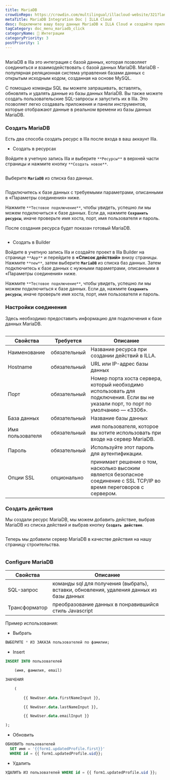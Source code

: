 ```yaml
---
title: MariaDB
crowdinRepo: https://crowdin.com/multilingual/illacloud-website/321?languages=ru&filter=basic&value=0
metaTitle: MariaDB Integration Doc | ILLA Cloud
desc: Подключите вашу базу данных MariaDB к ILLA Cloud и создайте приложения, которые могут запрашивать, манипулировать и отображать данные. Прочтите это руководство, чтобы научиться этому.
tagCategory: doc_menu_mariadb_click
categoryName: 🔨 Интеграции
categoryPriority: 3
postPriority: 1
---
```


## <h2 hidden>Что такое MariaDB?</h2>

MariaDB в Illa это интеграция с базой данных, которая позволяет соединиться и взаимодействовать с базой данных MariaDB. MariaDB - популярная реляционная система управления базами данных с открытым исходным кодом, созданная на основе MySQL.

С помощью команды SQL вы можете запрашивать, вставлять, обновлять и удалять данные из базы данных MariaDB. Вы также можете создать пользовательские SQL-запросы и запустить их в Illa. Это позволяет легко создавать приложения и панели инструментов, которые отображают данные в реальном времени из базы данных MariaDB.

### Создать MariaDB

Есть два способа создать ресурс в Illa после входа в ваш аккаунт Illa. 

-   Создать в ресурсах

Войдите в учетную запись Illa и выберите `**Ресурсы**` в верхней части страницы и нажмите кнопку `**Создать новое**`. 

<img src='https://cdn.illacloud.com/official-website/img/docs/external_resource.png' alt='' />

Выберите **`MariaDB`** из списка баз данных.

<img src='https://cdn.illacloud.com/official-website/img/docs/action_list.png' alt='' />

Подключитесь к базе данных с требуемыми параметрами, описанными в «Параметры соединения» ниже. 

Нажмите `**Тестовое подключение**`, чтобы увидеть, успешно ли мы можем подключиться к базе данных. Если да, нажмите **`Сохранить ресурсы`**, иначе проверьте имя хоста, порт, имя пользователя и пароль.

После создания ресурса будет показан готовый MariaDB.

<img src='https://cdn.illacloud.com/official-website/img/docs/maria_ex_ready.png' alt='' />

-   Создать в Builder

Войдите в учетную запись Illa и создайте проект в Illa Builder на странице `**App**` и перейдите в **«Список действий»** внизу страницы. Нажмите `**new**`, затем выберите **`MariaDB`** из списка баз данных. Затем подключитесь к базе данных с нужными параметрами, описанными в «Параметры соединения» ниже.

Нажмите `**Тестовое подключение**`, чтобы увидеть, успешно ли мы можем подключиться к базе данных. Если да, нажмите **`Сохранить ресурсы`**, иначе проверьте имя хоста, порт, имя пользователя и пароль.

### Настройки соединения

Здесь необходимо предоставить информацию для подключения к базе данных MariaDB.

<img src='https://cdn.illacloud.com/official-website/img/docs/maria_config.png' alt='' />

| Свойства         | Требуется     | Описание                                                                                                                            |
| ---------------- | ------------- | ----------------------------------------------------------------------------------------------------------------------------------- |
| Наименование     | обязательный  | Название ресурса при создании действий в ILLA.                                                                                      |
| Hostname         | обязательный  | URL или IP-адрес базы данных                                                                                                        |
| Порт             | обязательный  | Номер порта хоста сервера, который необходимо использовать для подключения. Если вы не указали порт, то порт по умолчанию — «3306». |
| База данных      | обязательный  | Название базы данных                                                                                                                |
| Имя пользователя | обязательный  | имя пользователя, которое вы хотите использовать при входе на сервер MariaDB.                                                       |
| Пароль           | обязательный  | Используйте этот пароль для аутентификации.                                                                                         |
| Опции SSL        | опционально   | принимает решение о том, насколько высоким является безопасное соединение с SSL TCP/IP во время переговоров с сервером.             |

### Создать действия

Мы создали ресурс MariaDB, мы можем добавить действие, выбрав MariaDB из списка действий и выбрав кнопку **`Создать действие`**.

<img src='https://cdn.illacloud.com/official-website/img/docs/maria_resource_list.png' alt='' />

 Теперь мы добавили сервер MariaDB в качестве действия на нашу страницу строительства.

<img src='https://cdn.illacloud.com/official-website/img/docs/maria.png' alt='' />

### Configure MariaDB

| Свойства      | Описание                                                                                 |
| ------------- | ---------------------------------------------------------------------------------------- |
| SQL-запрос    | команды sql для получения (выбрать), вставки, обновления, удаления данных из базы данных |
| Трансформатор | преобразование данных в понравившийся стиль Javascript                                   |

Пример использования:

-   Выбрать

```sql
ВЫБЕРИТЕ * ИЗ ЗАКАЗА пользователей по фамилии;
```

-   Insert

```sql
INSERT INTO пользователей

	(имя, фамилия, email)

ЗНАЧЕНИЯ

	(

		{{ NewUser.data.firstNameInput }},

		{{ NewUser.data.lastNameInput }},

		{{ NewUser.data.emailInput }}

);
```

-   Обновить

```sql
ОБНОВИТЬ пользователей
  SET имя = '{{form1.updatedProfile.first}}'
  WHERE id = {{ form1.updatedProfile.uid}};
```

-   Удалить

```sql
УДАЛИТЬ ИЗ пользователей WHERE id = {{ form1.updatedProfile.uid }};
```
